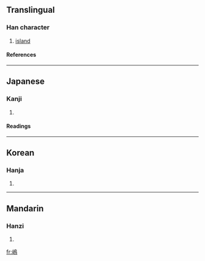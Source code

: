 {{see|島}}

==Translingual==
===Han character===
{{Han char|rn=46|rad=山|as=11|sn=14|four=|canj=山竹日火 (UHAF)}}
# [[island]]
====References====
{{Han ref|kx=0319.080|dkj=08434|dj=0619.170|hdz=10794.190|uh=5D8B|ud=23947}}
----
==Japanese==
===Kanji===
{{ja-kanji|grade=|rs=山11}}
# {{defn|Japanese}} 
====Readings====
{{ja-readings|on=[[とう]] (tō)|kun=[[しま]] (shima)}}
----
==Korean==
===Hanja===
{{ko-hanja|hangeul=[[도]]|rv=do|mr=to}}
# {{defn|Korean}}
----
==Mandarin==
===Hanzi===
{{cmn-hanzi|pin=[[dǎo]] (dao3)|wg=tao<sup>3</sup>}}
# {{defn|Mandarin}}

[[fr:嶋]]